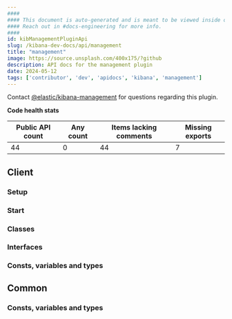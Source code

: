 ```yaml
---
####
#### This document is auto-generated and is meant to be viewed inside our experimental, new docs system.
#### Reach out in #docs-engineering for more info.
####
id: kibManagementPluginApi
slug: /kibana-dev-docs/api/management
title: "management"
image: https://source.unsplash.com/400x175/?github
description: API docs for the management plugin
date: 2024-05-12
tags: ['contributor', 'dev', 'apidocs', 'kibana', 'management']
---
```




Contact [@elastic/kibana-management](https://github.com/orgs/elastic/teams/kibana-management) for questions regarding this plugin.

**Code health stats**

| Public API count  | Any count | Items lacking comments | Missing exports |
|-------------------|-----------|------------------------|-----------------|
| 44 | 0 | 44 | 7 |

## Client

### Setup
<DocDefinitionList data={[managementObj.client.setup]}/>

### Start
<DocDefinitionList data={[managementObj.client.start]}/>

### Classes
<DocDefinitionList data={managementObj.client.classes}/>

### Interfaces
<DocDefinitionList data={managementObj.client.interfaces}/>

### Consts, variables and types
<DocDefinitionList data={managementObj.client.misc}/>

## Common

### Consts, variables and types
<DocDefinitionList data={managementObj.common.misc}/>

